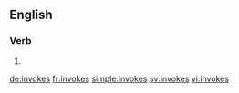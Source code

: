 ==English==

===Verb===
{{head|en}}

# {{en-third-person singular of|invoke}}

[[de:invokes]]
[[fr:invokes]]
[[simple:invokes]]
[[sv:invokes]]
[[vi:invokes]]